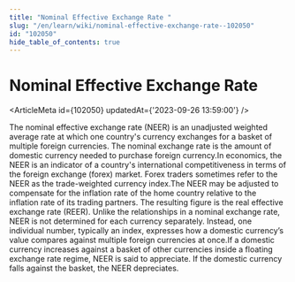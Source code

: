 ```yaml
---
title: "Nominal Effective Exchange Rate "
slug: "/en/learn/wiki/nominal-effective-exchange-rate--102050"
id: "102050"
hide_table_of_contents: true
---
```



# Nominal Effective Exchange Rate 

<ArticleMeta id={102050} updatedAt={'2023-09-26 13:59:00'} />
<div className='border-solid border-b border-t-0 my-4 border-[var(--ifm-color-gray-300)]' />

The nominal effective exchange rate (NEER) is an unadjusted weighted average rate at which one country's currency exchanges for a basket of multiple foreign currencies. The nominal exchange rate is the amount of domestic currency needed to purchase foreign currency.In economics, the NEER is an indicator of a country's international competitiveness in terms of the foreign exchange (forex) market. Forex traders sometimes refer to the NEER as the trade-weighted currency index.The NEER may be adjusted to compensate for the inflation rate of the home country relative to the inflation rate of its trading partners. The resulting figure is the real effective exchange rate (REER). Unlike the relationships in a nominal exchange rate, NEER is not determined for each currency separately. Instead, one individual number, typically an index, expresses how a domestic currency’s value compares against multiple foreign currencies at once.If a domestic currency increases against a basket of other currencies inside a floating exchange rate regime, NEER is said to appreciate. If the domestic currency falls against the basket, the NEER depreciates.

